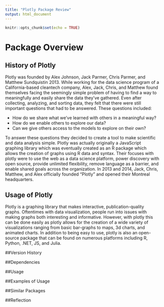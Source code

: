 ```yaml
---
title: "Plotly Package Review"
output: html_document
---
```


```r
knitr::opts_chunk$set(echo = TRUE)
```

# Package Overview

## History of Plotly 
Plotly was founded by Alex Johnson, Jack Parmer, Chris Parmer, and Matthew Sundquistin 2013.  While working for the data science program of a California-based cleantech company, Alex, Jack, Chris, and Matthew found themselves facing the seemingly simple problem of having to find a way to meaningfully and easily share the data they've gathered. Even after collecting, analyzing, and sorting data, they felt that there were still important questions that had to be answered.  These questions included: 

  - How do we share what we've learned with others in a meaningful way? 
  - How do we enable others to explore our data?
  - Can we give others access to the models to explore on their own? 

To answer these questions they decided to create a tool to make scientific and data analysis simple.  Plotly was actually originally a JavaScript graphing library which was eventually created as an R package which allows the creation of graphs using R data and syntax. Their focuses with plotly were to use the web as a data science platform, power discovery with open source, provide unlimited flexibility, remove language as a barrier, and enable shared goals across the organization. In 2013 and 2014, Jack, Chris, Matthew, and Alex officially founded "Plotly" and opened their Montreal headquarters. 
  
## Usage of Plotly 
Plotly is a graphing library that makes interactive, publication-quality graphs. Oftentimes with data visualization, people run into issues with making graphs both interesting and informative. However, with plotly this can be done easily as plotly allows for the creation of a wide variety of visualizations ranging from basic bar-graphs to maps, 3d charts, and animated charts. In addition to being easy to use, plotly is also an open-source package that can be found on numerous platforms including R, Python, .NET, JS, and Julia.

##Version History

##Dependencies

##Usage

##Examples of Usage

##Similar Packages

##Reflection

```r

```

